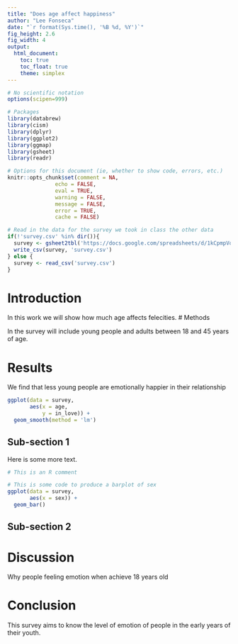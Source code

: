 ---
title: "Does age affect happiness"
author: "Lee Fonseca"
date: "`r format(Sys.time(), '%B %d, %Y')`"
fig_height: 2.6
fig_width: 4
output:
  html_document:
    toc: true
    toc_float: true
    theme: simplex
---


```{r, echo = FALSE, warning = FALSE, message = FALSE, comment = NA, error= FALSE, cache = F}
# No scientific notation
options(scipen=999)

# Packages 
library(databrew)
library(cism)
library(dplyr)
library(ggplot2)
library(ggmap)
library(gsheet)
library(readr)

# Options for this document (ie, whether to show code, errors, etc.)
knitr::opts_chunk$set(comment = NA, 
               echo = FALSE,
               eval = TRUE,
               warning = FALSE, 
               message = FALSE, 
               error = TRUE, 
               cache = FALSE)

# Read in the data for the survey we took in class the other data
if(!'survey.csv' %in% dir()){
  survey <- gsheet2tbl('https://docs.google.com/spreadsheets/d/1kCpmpVqD4tzkdGgyLQGVqeZG1sJoe2FwFJIxtDRsrb0/edit?usp=sharing')
  write_csv(survey, 'survey.csv')
} else {
  survey <- read_csv('survey.csv')
}
```

# Introduction

In this work we will show how much age affects felecities.
# Methods

In the survey will include young people and adults between 18 and 45 years of age.


# Results
We find that less young people are emotionally happier in their relationship
```{r}
ggplot(data = survey,
       aes(x = age,
           y = in_love)) +
  geom_smooth(method = 'lm')

```

## Sub-section 1

Here is some more text.

```{r}
# This is an R comment

# This is some code to produce a barplot of sex 
ggplot(data = survey,
       aes(x = sex)) +
  geom_bar() 
```

## Sub-section 2

# Discussion

Why people feeling emotion when achieve 18 years old

# Conclusion
This survey aims to know the level of emotion of people in the early years of their youth.
